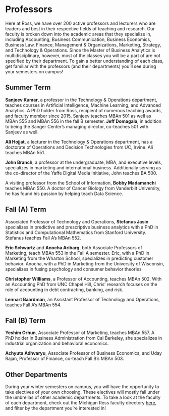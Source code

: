 
# Professors 
Here at Ross, we have over 200 active professors and lecturers who are leaders and best in their respective fields of teaching and research. Our faculty is broken down into the academic areas that they specialize in, including Accounting, Business Communication, Business Economics, Business Law, Finance, Management & Organizations, Marketing, Strategy, and Technology & Operations. Since the Master of Business Analytics is multidisciplinary, however, most of the classes you will be a part of are not specified by their department. To gain a better understanding of each class, get familiar with the professors (and their departments) you’ll see during your semesters on campus!

## Summer Term

**Sanjeev Kumar**, a professor in the Technology & Operations department, teaches courses in Artificial Intelligence, Machine Learning, and Advanced Analytics. A PhD holder from Ross, recipient of numerous teaching awards, and faculty member since 2015, Sanjeev teaches MBAn 501 as well as MBAn 555 and MBAn 556 in the fall B semester. **Jeff Domagala**, in addition to being the Sanger Center’s managing director, co-teaches 501 with Sanjeev as well.

**Ali Hojjat**, a lecturer in the Technology & Operations department, has a doctorate of Operations and Decision Technologies from UC, Irvine. Ali teaches MBAn 551.

**John Branch**, a professor at the undergraduate, MBA, and executive levels, specializes in marketing and international business. Additionally serving as the co-director of the Yaffe Digital Media Initiative, John teaches BA 500.

A visiting professor from the School of Information, **Bobby Madamanchi** teaches MBAn 550. A doctor of Cancer Biology from Vanderbilt University, he has found his passion by helping teach Data Science.

## Fall (A) Term

Associated Professor of Technology and Operations, **Stefanus Jasin** specializes in predictive and prescriptive business analytics with a PhD in Statistics and Computational Mathematics from Stanford University. Stefanus teaches Fall A's MBAn 552.

**Eric Schwartz** and **Anocha Aribarg**, both Associate Professors of Marketing, teach MBAn 553 in the Fall A semester. Eric, with a PhD in Marketing from the Wharton School, specializes in predicting customer behavior. Anocha, with a PhD in Marketing from the University of Wisconsin, specializes in fusing psychology and consumer behavior theories

**Christopher Williams**, a Professor of Accounting, teaches MBAn 502. With an Accounting PhD from UNC Chapel Hill, Chris’ research focuses on the role of accounting in debt contracting, banking, and risk.

**Lennart Baardman**, an Assistant Professor of Technology and Operations, teaches Fall A's MBAn 554.

## Fall (B) Term

**Yeshim Orhun**, Associate Professor of Marketing, teaches MBAn 557. A PhD holder in Business Administration from Cal Berkeley, she specializes in industrial organization and behavioral economics.

**Achyuta Adhvaryu**, Associate Professor of Business Economics, and Uday Rajan, Professor of Finance, co-teach Fall B’s MBAn 503.

## Other Departments

During your winter semesters on campus, you will have the opportunity to take electives of your own choosing. These electives will mostly fall under the umbrellas of other academic departments. To take a look at the faculty of each department, check out the Michigan Ross faculty directory [here](https://michiganross.umich.edu/faculty-research/directory), and filter by the department you’re interested in!

